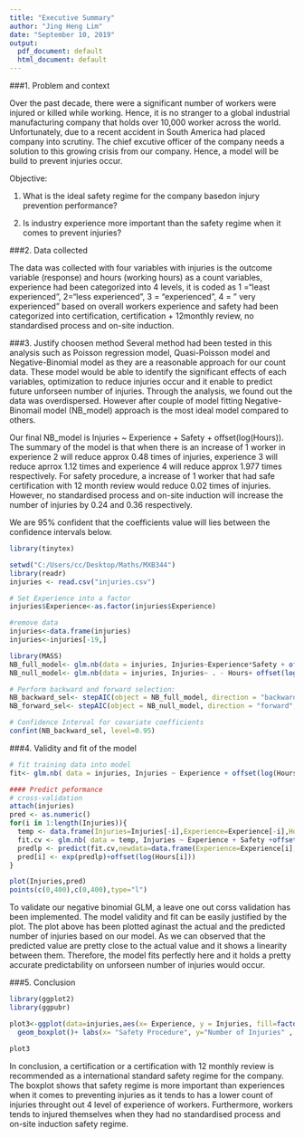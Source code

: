 ```yaml
---
title: "Executive Summary"
author: "Jing Heng Lim"
date: "September 10, 2019"
output:
  pdf_document: default
  html_document: default
---
```



###1. Problem and context

Over the past decade, there were a significant number of workers were injured or killed while working. Hence, it is no stranger to a global industrial manufacturing company that holds over 10,000 worker across the world. Unfortunately, due to a recent accident in South America had placed company into scrutiny. The chief excutive officer of the company needs a solution to this growing crisis from our company. Hence, a model will be build to prevent injuries occur. 

Objective:

1. What is the ideal safety regime for the company basedon injury prevention performance?

2. Is industry experience more important than the safety regime when it comes to prevent injuries?

###2. Data collected

The data was collected with four variables with injuries is the outcome variable (response) and hours (working hours) as a count variables, experience had been categorized into 4 levels, it is coded as 1 ="least experienced", 2="less experienced", 3 = "experienced", 4 = " very experienced" based on overall workers experience and safety had been categorized into certification, certification + 12monthly review, no standardised process and on-site induction.

###3. Justify choosen method
Several method had been tested in this analysis such as Poisson regression model, Quasi-Poisson model and Negative-Binomial model as they are a reasonable approach for our count data. These model would be able to identify the significant effects of each variables, optimization to reduce injuries occur and it enable to predict future unforseen number of injuries. Through the analysis, we found out the data was overdispersed. However after couple of model fitting Negative-Binomail model (NB_model) approach is the most ideal model compared to others.

Our final NB_model is Injuries ~ Experience + Safety + offset(log(Hours)). The summary of the model is that when there is an increase of 1 worker in experience 2 will reduce approx 0.48 times of injuries, experience 3 will reduce aprrox 1.12 times and experience 4 will reduce approx 1.977 times respectively. For safety procedure, a increase of 1 worker that had safe certification with 12 month review would reduce 0.02 times of injuries. However, no standardised process and on-site induction will increase the number of injuries by 0.24 and 0.36 respectively. 

We are 95% confident that the coefficients value will lies between the confidence intervals below.
```r
library(tinytex)

setwd("C:/Users/cc/Desktop/Maths/MXB344")
library(readr)
injuries <- read.csv("injuries.csv")

# Set Experience into a factor
injuries$Experience<-as.factor(injuries$Experience)
```
```r
#remove data
injuries<-data.frame(injuries)
injuries<-injuries[-19,]

```
```r
library(MASS)
NB_full_model<- glm.nb(data = injuries, Injuries~Experience*Safety + offset(log(Hours)), link = "log") 
NB_null_model<- glm.nb(data = injuries, Injuries~ . - Hours+ offset(log(Hours)) , link = "log") 

# Perform backward and forward selection:
NB_backward_sel<- stepAIC(object = NB_full_model, direction = "backward", trace = 0)
NB_forward_sel<- stepAIC(object = NB_null_model, direction = "forward", scope = .~.^2, trace = 0)
```
```r

# Confidence Interval for covariate coefficients
confint(NB_backward_sel, level=0.95)
```

###4. Validity and fit of the model
```r
# fit training data into model
fit<- glm.nb( data = injuries, Injuries ~ Experience + offset(log(Hours)), link= "log" )

#### Predict peformance
# cross-validation
attach(injuries)
pred <- as.numeric()
for(i in 1:length(Injuries)){
  temp <- data.frame(Injuries=Injuries[-i],Experience=Experience[-i],Hours=Hours[-i],Safety=Safety[-i])
  fit.cv <- glm.nb( data = temp, Injuries ~ Experience + Safety +offset(log(Hours)), link= "log" )
  predlp <- predict(fit.cv,newdata=data.frame(Experience=Experience[i], Safety=Safety[i], Hours=Hours[i]))
  pred[i] <- exp(predlp)+offset(log(Hours[i]))
}

plot(Injuries,pred)
points(c(0,400),c(0,400),type="l")

```

To validate our negative binomial GLM, a leave one out corss validation has been implemented. The model validity and fit can be easily justified by the plot. The plot above has been plotted aginast the actual and the predicted number of injuries based on our model. As we can observed that the predicted value are pretty close to the actual value and it shows a linearity between them. Therefore, the model fits perfectly here and it holds a pretty accurate predictability on unforseen number of injuries would occur.

###5. Conclusion
```r
library(ggplot2)
library(ggpubr)

plot3<-ggplot(data=injuries,aes(x= Experience, y = Injuries, fill=factor(Safety)))  + 
  geom_boxplot()+ labs(x= "Safety Procedure", y="Number of Injuries" , fill="Types of Experience")

plot3

```

In conclusion, a certification or a certification with 12 monthly review is recommended as a international standard safety regime for the company. The boxplot shows that safety regime is more important than experiences when it comes to preventing injuries as it tends to has a lower count of injuries throught out 4 level of experience of workers. Furthermore, workers tends to injured themselves when they had no standardised process and on-site induction safety regime. 

